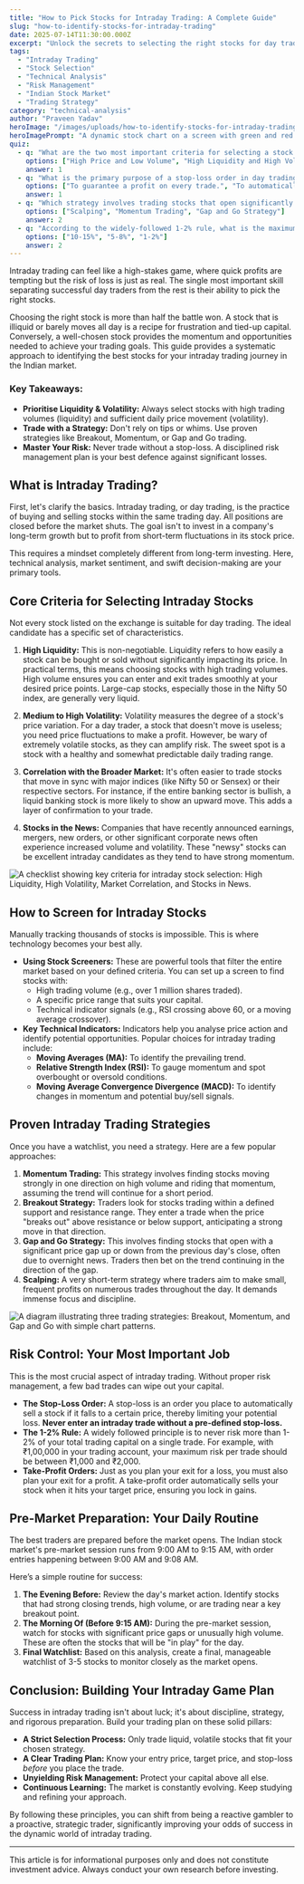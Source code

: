 ```yaml
---
title: "How to Pick Stocks for Intraday Trading: A Complete Guide"
slug: "how-to-identify-stocks-for-intraday-trading"
date: 2025-07-14T11:30:00.000Z
excerpt: "Unlock the secrets to selecting the right stocks for day trading in India. This guide covers everything from liquidity and volatility to proven strategies and risk management."
tags:
  - "Intraday Trading"
  - "Stock Selection"
  - "Technical Analysis"
  - "Risk Management"
  - "Indian Stock Market"
  - "Trading Strategy"
category: "technical-analysis"
author: "Praveen Yadav"
heroImage: "/images/uploads/how-to-identify-stocks-for-intraday-trading/hero-image.jpg"
heroImagePrompt: "A dynamic stock chart on a screen with green and red candles, representing the volatility and fast-paced nature of intraday trading."
quiz:
  - q: "What are the two most important criteria for selecting a stock for intraday trading?"
    options: ["High Price and Low Volume", "High Liquidity and High Volatility", "Low Volatility and Strong Fundamentals"]
    answer: 1
  - q: "What is the primary purpose of a stop-loss order in day trading?"
    options: ["To guarantee a profit on every trade.", "To automatically sell a stock if it falls to a predetermined price, limiting your potential loss.", "To help you buy more shares at a lower price."]
    answer: 1
  - q: "Which strategy involves trading stocks that open significantly higher or lower than their previous close?"
    options: ["Scalping", "Momentum Trading", "Gap and Go Strategy"]
    answer: 2
  - q: "According to the widely-followed 1-2% rule, what is the maximum percentage of your trading capital you should risk on a single trade?"
    options: ["10-15%", "5-8%", "1-2%"]
    answer: 2
---
```


Intraday trading can feel like a high-stakes game, where quick profits are tempting but the risk of loss is just as real. The single most important skill separating successful day traders from the rest is their ability to pick the right stocks.

Choosing the right stock is more than half the battle won. A stock that is illiquid or barely moves all day is a recipe for frustration and tied-up capital. Conversely, a well-chosen stock provides the momentum and opportunities needed to achieve your trading goals. This guide provides a systematic approach to identifying the best stocks for your intraday trading journey in the Indian market.

### Key Takeaways:
*   **Prioritise Liquidity & Volatility:** Always select stocks with high trading volumes (liquidity) and sufficient daily price movement (volatility).
*   **Trade with a Strategy:** Don't rely on tips or whims. Use proven strategies like Breakout, Momentum, or Gap and Go trading.
*   **Master Your Risk:** Never trade without a stop-loss. A disciplined risk management plan is your best defence against significant losses.

## What is Intraday Trading?

First, let's clarify the basics. Intraday trading, or day trading, is the practice of buying and selling stocks within the same trading day. All positions are closed before the market shuts. The goal isn't to invest in a company's long-term growth but to profit from short-term fluctuations in its stock price.

This requires a mindset completely different from long-term investing. Here, technical analysis, market sentiment, and swift decision-making are your primary tools.

## Core Criteria for Selecting Intraday Stocks

Not every stock listed on the exchange is suitable for day trading. The ideal candidate has a specific set of characteristics.

1.  **High Liquidity:** This is non-negotiable. Liquidity refers to how easily a stock can be bought or sold without significantly impacting its price. In practical terms, this means choosing stocks with high trading volumes. High volume ensures you can enter and exit trades smoothly at your desired price points. Large-cap stocks, especially those in the Nifty 50 index, are generally very liquid.

2.  **Medium to High Volatility:** Volatility measures the degree of a stock's price variation. For a day trader, a stock that doesn't move is useless; you need price fluctuations to make a profit. However, be wary of extremely volatile stocks, as they can amplify risk. The sweet spot is a stock with a healthy and somewhat predictable daily trading range.

3.  **Correlation with the Broader Market:** It's often easier to trade stocks that move in sync with major indices (like Nifty 50 or Sensex) or their respective sectors. For instance, if the entire banking sector is bullish, a liquid banking stock is more likely to show an upward move. This adds a layer of confirmation to your trade.

4.  **Stocks in the News:** Companies that have recently announced earnings, mergers, new orders, or other significant corporate news often experience increased volume and volatility. These "newsy" stocks can be excellent intraday candidates as they tend to have strong momentum.

![A checklist showing key criteria for intraday stock selection: High Liquidity, High Volatility, Market Correlation, and Stocks in News.](/images/uploads/how-to-identify-stocks-for-intraday-trading/selection-criteria.png)

## How to Screen for Intraday Stocks

Manually tracking thousands of stocks is impossible. This is where technology becomes your best ally.

*   **Using Stock Screeners:** These are powerful tools that filter the entire market based on your defined criteria. You can set up a screen to find stocks with:
    *   High trading volume (e.g., over 1 million shares traded).
    *   A specific price range that suits your capital.
    *   Technical indicator signals (e.g., RSI crossing above 60, or a moving average crossover).
*   **Key Technical Indicators:** Indicators help you analyse price action and identify potential opportunities. Popular choices for intraday trading include:
    *   **Moving Averages (MA):** To identify the prevailing trend.
    *   **Relative Strength Index (RSI):** To gauge momentum and spot overbought or oversold conditions.
    *   **Moving Average Convergence Divergence (MACD):** To identify changes in momentum and potential buy/sell signals.

## Proven Intraday Trading Strategies

Once you have a watchlist, you need a strategy. Here are a few popular approaches:

1.  **Momentum Trading:** This strategy involves finding stocks moving strongly in one direction on high volume and riding that momentum, assuming the trend will continue for a short period.
2.  **Breakout Strategy:** Traders look for stocks trading within a defined support and resistance range. They enter a trade when the price "breaks out" above resistance or below support, anticipating a strong move in that direction.
3.  **Gap and Go Strategy:** This involves finding stocks that open with a significant price gap up or down from the previous day's close, often due to overnight news. Traders then bet on the trend continuing in the direction of the gap.
4.  **Scalping:** A very short-term strategy where traders aim to make small, frequent profits on numerous trades throughout the day. It demands immense focus and discipline.

![A diagram illustrating three trading strategies: Breakout, Momentum, and Gap and Go with simple chart patterns.](/images/uploads/how-to-identify-stocks-for-intraday-trading/trading-strategies.png)

## Risk Control: Your Most Important Job

This is the most crucial aspect of intraday trading. Without proper risk management, a few bad trades can wipe out your capital.

*   **The Stop-Loss Order:** A stop-loss is an order you place to automatically sell a stock if it falls to a certain price, thereby limiting your potential loss. **Never enter an intraday trade without a pre-defined stop-loss.**
*   **The 1-2% Rule:** A widely followed principle is to never risk more than 1-2% of your total trading capital on a single trade. For example, with ₹1,00,000 in your trading account, your maximum risk per trade should be between ₹1,000 and ₹2,000.
*   **Take-Profit Orders:** Just as you plan your exit for a loss, you must also plan your exit for a profit. A take-profit order automatically sells your stock when it hits your target price, ensuring you lock in gains.

## Pre-Market Preparation: Your Daily Routine

The best traders are prepared before the market opens. The Indian stock market's pre-market session runs from 9:00 AM to 9:15 AM, with order entries happening between 9:00 AM and 9:08 AM.

Here’s a simple routine for success:

1.  **The Evening Before:** Review the day's market action. Identify stocks that had strong closing trends, high volume, or are trading near a key breakout point.
2.  **The Morning Of (Before 9:15 AM):** During the pre-market session, watch for stocks with significant price gaps or unusually high volume. These are often the stocks that will be "in play" for the day.
3.  **Final Watchlist:** Based on this analysis, create a final, manageable watchlist of 3-5 stocks to monitor closely as the market opens.

## Conclusion: Building Your Intraday Game Plan

Success in intraday trading isn't about luck; it's about discipline, strategy, and rigorous preparation. Build your trading plan on these solid pillars:

*   **A Strict Selection Process:** Only trade liquid, volatile stocks that fit your chosen strategy.
*   **A Clear Trading Plan:** Know your entry price, target price, and stop-loss *before* you place the trade.
*   **Unyielding Risk Management:** Protect your capital above all else.
*   **Continuous Learning:** The market is constantly evolving. Keep studying and refining your approach.

By following these principles, you can shift from being a reactive gambler to a proactive, strategic trader, significantly improving your odds of success in the dynamic world of intraday trading.

---
This article is for informational purposes only and does not constitute investment advice. Always conduct your own research before investing.